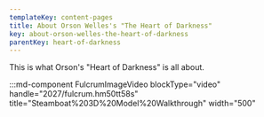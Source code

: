 ```yaml
---
templateKey: content-pages
title: About Orson Welles's "The Heart of Darkness"
key: about-orson-welles-the-heart-of-darkness
parentKey: heart-of-darkness
---
```

This is what Orson's "Heart of Darkness" is all about.

:::md-component FulcrumImageVideo blockType="video" handle="2027/fulcrum.hm50tt58s" title="Steamboat%203D%20Model%20Walkthrough" width="500"
